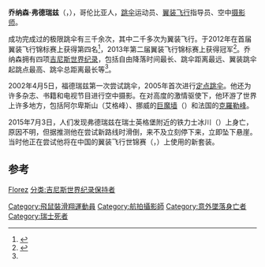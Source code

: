 '''乔纳森·弗德瑞兹'''（{{lang|es|Jhonathan Florez}}，{{bd|1983年|4月3日|2015年|7月3日}}），哥伦比亚人，[[跳伞|跳伞]]运动员、[[翼装飞行|翼装飞行]]指导员、空中[[摄影师|摄影师]]。

成功完成过的极限跳伞有三千余次，其中二千多次为翼装飞行。于2012年在首届翼装飞行锦标赛上获得第四名<ref name="redbullsports">{{Cite web |url=http://redbullsports.com.cn/index.php?m=content&c=index&a=show&catid=397&id=2023 |title=2013红牛翼装飞行世锦赛专题 - 选手介绍 |access-date=2013-10-17 |archive-url=https://web.archive.org/web/20131017133649/http://redbullsports.com.cn/index.php?m=content&c=index&a=show&catid=397&id=2023 |archive-date=2013-10-17 |dead-url=yes }}</ref>，2013年第二届翼装飞行锦标赛上获得冠军<ref>{{Cite web |url=http://news.163.com/13/1016/08/9B9TCQGN00014AEE.htmlhttp://news.163.com/13/1016/08/9B9TCQGN00014AEE.html |title=网易新闻 - 第二届翼装飞行世锦赛落幕 哥伦比亚乔纳森夺冠 |accessdate=2013-10-17 |archive-date=2013-10-17 |archive-url=https://archive.is/20131017142253/http://news.163.com/13/1016/08/9B9TCQGN00014AEE.htmlhttp://news.163.com/13/1016/08/9B9TCQGN00014AEE.html |dead-url=no }}</ref>。乔纳森拥有四项[[吉尼斯世界纪录|吉尼斯世界纪录]]，包括自由降落时间最长、跳伞距离最远、翼装跳伞起跳点最高、跳伞总距离最长等<ref name="redbullsports"></ref>。

2002年4月5日，福德瑞兹第一次尝试跳伞，2005年首次进行[[定点跳伞|定点跳伞]]。他还为许多杂志、书籍和电视节目进行空中摄影。在对高度的激情驱使下，他环游了世界上许多地方，包括阿尔卑斯山（艾格峰）、挪威的[[巨魔墙|巨魔墙]]（{{lang|es|Troll Wall}}）和法国的[[克羅勒峰|克羅勒峰]]。

2015年7月3日，人们发现弗德瑞兹在瑞士英格堡附近的铁力士冰川（{{lang|es|el glaciar Titlis cerca de Engelberg Suiza}}）上身亡，原因不明，但据推测他在尝试新路线时滑倒，来不及立刻停下来，立即坠下悬崖。当时他正在尝试他将在中国的翼装飞行世锦赛（{{lang|en|World Wingsuit League}}，{{lang|en|WWL}}）上使用的新套装。

==参考==
{{reflist}}

[[分类:哥伦比亚运动员|Florez]]
[[分类:吉尼斯世界纪录保持者|分类:吉尼斯世界纪录保持者]]
[[Category:飛鼠裝滑翔運動員|Category:飛鼠裝滑翔運動員]]
[[Category:航拍攝影師|Category:航拍攝影師]]
[[Category:意外墜落身亡者|Category:意外墜落身亡者]]
[[Category:瑞士死者|Category:瑞士死者]]